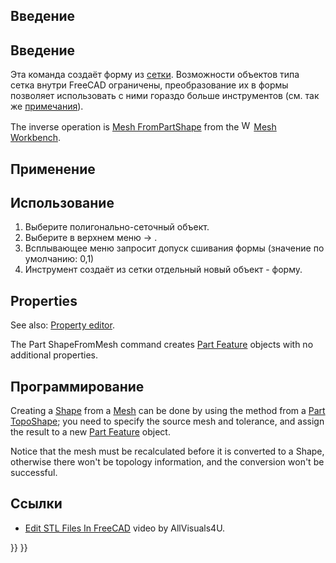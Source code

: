 <languages/>

{{Docnav/ru
|[[Part_BoxSelection/ru|Выделить область]]
|[[Part_PointsFromMesh/ru|PointsFromMesh]]
|[[Part_Workbench/ru|Верстак Part]]
|IconL=Part_BoxSelection.svg
|IconR=Part_PointsFromMesh.svg
|IconC=Workbench_Part.svg
}}

<div class="mw-translate-fuzzy">
{{GuiCommand/ru
|Name/ru=Создать фигуру из полигональной сетки
|Name=Part_ShapeFromMesh‏‎
|MenuLocation=Part → Создание фигуры из полигональной сетки...
|Workbenches=[[Part_Workbench/ru|Part]]
|SeeAlso=[[Part_MakeSolid/ru|Преобразовать в твердые]], [[Part_RefineShape/ru|Закрепить фигуру]], [[Part_PointsFromMesh/ru|Part PointsFromMesh]]
}}
</div>

<span id="Introduction"></span>
==Введение==

<div class="mw-translate-fuzzy">
==Введение==
Эта команда создаёт форму из [[Glossary/ru#Mesh|сетки]]. Возможности объектов типа сетка внутри FreeCAD ограничены, преобразование их в формы позволяет использовать с ними гораздо больше инструментов (см. так же [[#Примечание|примечания]]).
</div>

The inverse operation is [[Mesh_FromPartShape|Mesh FromPartShape]] from the [[File:Workbench_Mesh.svg|16px]] [[Mesh_Workbench|Mesh Workbench]].

<span id="Usage"></span>
==Применение==

<div class="mw-translate-fuzzy">
==Использование==
# Выберите полигонально-сеточный объект.
# Выберите в верхнем меню {{KEY| Деталь}}  →  {{KEY|[[Image:Part_ShapeFromMesh.png|32px]] Создание формы из сетки...}}.
# Всплывающее меню запросит допуск сшивания формы (значение по умолчанию: 0,1)
# Инструмент создаёт из сетки отдельный новый объект - форму.
</div>

==Properties==

See also: [[Property_editor|Property editor]].

The Part ShapeFromMesh command creates [[Part_Feature|Part Feature]] objects with no additional properties.

<span id="Scripting"></span>
==Программирование==

Creating a [[Shape|Shape]] from a [[Mesh|Mesh]] can be done by using the {{incode|makeShapeFromMesh}} method from a [[Part_TopoShape|Part TopoShape]]; you need to specify the source mesh and tolerance, and assign the result to a new [[Part_Feature|Part Feature]] object.

Notice that the mesh must be recalculated before it is converted to a Shape, otherwise there won't be topology information, and the conversion won't be successful.

{{Code|code=
import FreeCAD as App
import Part

doc = App.ActiveDocument
mesh = doc.addObject("Mesh::Cube", "Mesh")
mesh.recompute()

shape = Part.Shape()
shape.makeShapeFromMesh(mesh.Mesh.Topology, 0.1)

solid = doc.addObject("Part::Feature", "Solid")
solid.Shape = Part.Solid(shape.removeSplitter())
solid.Placement.Base = App.Vector(15, 0, 0)
doc.recompute()
}}

<span id="Links"></span>
== Ссылки ==

* [https://www.youtube.com/watch?v=5lwENZeNiNg&feature=youtu.be Edit STL Files In FreeCAD] video by  AllVisuals4U.


{{Docnav/ru
|[[Part_BoxSelection/ru|Выделить область]]
|[[Part_PointsFromMesh/ru|PointsFromMesh]]
|[[Part_Workbench/ru|Верстак Part]]
|IconL=Part_BoxSelection.svg
|IconR=Part_PointsFromMesh.svg
|IconC=Workbench_Part.svg
}}

{{Part_Tools_navi{{#translation:}}}}
{{Userdocnavi{{#translation:}}}}